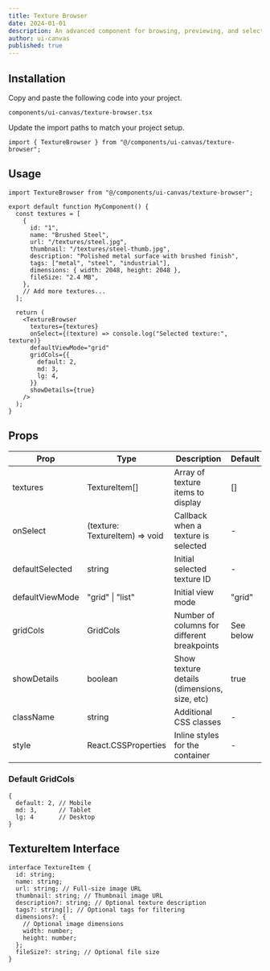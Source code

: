 ```yaml
---
title: Texture Browser
date: 2024-01-01
description: An advanced component for browsing, previewing, and selecting textures with support for grid/list views and dark mode.
author: ui-canvas
published: true
---
```


<ComponentPreview name="texture-browser-demo" />

## Installation

<Steps>

<Step>Copy and paste the following code into your project.</Step>

`components/ui-canvas/texture-browser.tsx`

<ComponentSource name="texture-browser" />

<Step>Update the import paths to match your project setup.</Step>

```tsx
import { TextureBrowser } from "@/components/ui-canvas/texture-browser";
```

</Steps>

## Usage

```tsx
import TextureBrowser from "@/components/ui-canvas/texture-browser";

export default function MyComponent() {
  const textures = [
    {
      id: "1",
      name: "Brushed Steel",
      url: "/textures/steel.jpg",
      thumbnail: "/textures/steel-thumb.jpg",
      description: "Polished metal surface with brushed finish",
      tags: ["metal", "steel", "industrial"],
      dimensions: { width: 2048, height: 2048 },
      fileSize: "2.4 MB",
    },
    // Add more textures...
  ];

  return (
    <TextureBrowser
      textures={textures}
      onSelect={(texture) => console.log("Selected texture:", texture)}
      defaultViewMode="grid"
      gridCols={{
        default: 2,
        md: 3,
        lg: 4,
      }}
      showDetails={true}
    />
  );
}
```

## Props

| Prop            | Type                           | Description                                  | Default   |
| --------------- | ------------------------------ | -------------------------------------------- | --------- |
| textures        | TextureItem[]                  | Array of texture items to display            | []        |
| onSelect        | (texture: TextureItem) => void | Callback when a texture is selected          | -         |
| defaultSelected | string                         | Initial selected texture ID                  | -         |
| defaultViewMode | "grid" \| "list"               | Initial view mode                            | "grid"    |
| gridCols        | GridCols                       | Number of columns for different breakpoints  | See below |
| showDetails     | boolean                        | Show texture details (dimensions, size, etc) | true      |
| className       | string                         | Additional CSS classes                       | -         |
| style           | React.CSSProperties            | Inline styles for the container              | -         |

### Default GridCols

```tsx
{
  default: 2, // Mobile
  md: 3,      // Tablet
  lg: 4       // Desktop
}
```

## TextureItem Interface

```tsx
interface TextureItem {
  id: string;
  name: string;
  url: string; // Full-size image URL
  thumbnail: string; // Thumbnail image URL
  description?: string; // Optional texture description
  tags?: string[]; // Optional tags for filtering
  dimensions?: {
    // Optional image dimensions
    width: number;
    height: number;
  };
  fileSize?: string; // Optional file size
}
```
